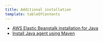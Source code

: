 ```yaml
---
title: Additional installation
template: tableOfContents
---
```


* [AWS Elastic Beanstalk installation for Java](/docs/agents/java-agent/additional-installation/aws-elastic-beanstalk-installation-java)
* [Install Java agent using Maven](/docs/agents/java-agent/additional-installation/install-java-agent-using-maven)
